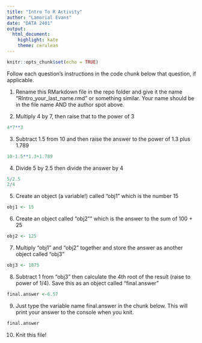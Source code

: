 ```yaml
---
title: "Intro To R Activity"
author: "Lamorial Evans"
date: "DATA 2401"
output: 
  html_document: 
    highlight: kate
    theme: cerulean
---
```


```r
knitr::opts_chunk$set(echo = TRUE)
```

Follow each question's instructions in the code chunk below that question, if applicable. 

1. Rename this RMarkdown file in the repo folder and give it the name “RIntro_your_last_name.rmd” or something similar. Your name should be in the file name AND the author spot above. 


2. Multiply 4 by 7, then raise that to the power of 3


```r
4*7**3

```

3. Subtract 1.5 from 10 and then raise the answer to the power of 1.3 plus 1.789

```r
10-1.5**1.3+1.789
```


4. Divide 5 by 2.5 then divide the answer by 4

```r
5/2.5
2/4
```

5. Create an object (a variable!) called “obj1” which is the number 15

```r
obj1 <- 15
```

6. Create an object called “obj2”" which is the answer to the sum of 100 + 25

```r
obj2 <- 125

```

7. Multiply “obj1” and “obj2” together and store the answer as another object called “obj3”

```r
obj3 <- 1875
```

8. Subtract 1 from “obj3” then calculate the 4th root of the result (raise to power of 1/4). Save this as an object called “final.answer”

```r
final.answer <-6.57
```

9. Just type the variable name final.answer in the chunk below. This will print your answer to the console when you knit. 

```r
final.answer
```

10. Knit this file! 